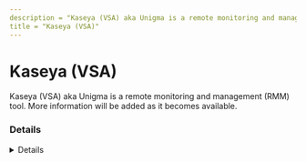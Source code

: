 ```yaml
---
description = "Kaseya (VSA) aka Unigma is a remote monitoring and management (RMM) tool. More information will be added as it becomes available."
title = "Kaseya (VSA)"
---
```




# Kaseya (VSA)

Kaseya (VSA) aka Unigma is a remote monitoring and management (RMM) tool. More information will be added as it becomes available.

### Details
<Details author={"Nasreddine Bencherchali"}
         category={""}
         created={"2024-08-05"}
         website={""}
         lastModified={"2024-08-05"}
         privileges={""}
         free={ false }
         verification={ false }
/>

#### Installation Paths
<Card code={ ["C:\\Program Files (x86)\\Kaseya\\", "C:\\ProgramData\\Kaseya\\"] }/>

#### Supported OS
<Badges color="warning" badges={ ["Windows"] }/>




### Forensic Artifacts

#### Disk Artifacts
<EuiSpacer size="xl"/>
<DiskArtifacts data={ [{"File": "%localappdata%\\Kaseya\\Log\\KaseyaLiveConnect\\*", "Description": "Kaseya Live Connect logs", "OS": "Windows"}, {"File": "~/Library/Logs/com.kaseya/KaseyaLiveConnect/*", "Description": "Kaseya Live Connect logs", "OS": "MacOS"}, {"File": "C:\\ProgramData\\Kaseya\\Log\\Endpoint\\*", "Description": "Kaseya Endpoint logs", "OS": "Windows"}, {"File": "C:\\Program Files*\\Kaseya\\*\\agentmon.log", "Description": "Kaseya Agent Monitor log", "OS": "Windows"}, {"File": "/var/log/system.log", "Description": "Kaseya Agent Monitor log", "OS": "MacOS 32bit"}, {"File": " ~/opt/kaseya/*/logs*", "Description": "Kaseya Agent Monitor log", "OS": "MacOS 64bit"}, {"File": "C:\\Users\\*\\AppData\\Local\\Temp\\KASetup.log", "Description": "Kaseya Setup log in user temp directory", "OS": "Windows"}, {"File": "C:\\Windows\\Temp\\KASetup.log", "Description": "Kaseya Setup log in Windows temp directory", "OS": "Windows"}, {"File": "C:\\ProgramData\\Kaseya\\Log\\KaseyaEdgeServices\\*", "Description": "Kaseya Edge Services logs", "OS": "Windows"}, {"File": "C:\\Kaseya\\api\\v1.0\\logs\\", "Description": "Kaseya API logs", "OS": "Windows"}, {"File": "C:\\Kaseya\\api\\v1.5\\endpoint\\logs", "Description": "Kaseya API logs", "OS": "Windows"}, {"File": "C:\\Kaseya\\api\\v1.5\\endpoints\\logs", "Description": "Kaseya API logs", "OS": "Windows"}, {"File": "C:\\Windows\\System32\\config\\systemprofile\\AppData\\Local\\Kaseya\\Log\\MakeSelfSignedCert.exe\\", "Description": "Certificate creation", "OS": "Windows"}, {"File": "C:\\Kaseya\\WebPages\\install\\makecert.txt", "Description": "Certificate creation", "OS": "Windows"}, {"File": "C:\\ProgramData\\Kaseya\\Log\\Endpoint\\Instance_*\\KaseyaEndpoint*", "Description": "Endpoint service logs", "OS": "Windows"}, {"File": "C:\\ProgramData\\Kaseya\\Log\\Endpoint\\Instance_*\\Session_*", "Description": "Session logs", "OS": "Windows"}] }/>



#### Network Artifacts
<EuiSpacer size="xl"/>
<NetworkArtifactsTable data={ [{"Description": "Known remote domains", "Domains": ["deploy01.kaseya.com", "*managedsupport.kaseya.net", "*.kaseya.net", "kaseya.com"], "Ports": []}] }/>




### Detections
- Detects potential network activity of Kaseya (VSA) RMM tool
  - [Sigma Rule](https://github.com/magicsword-io/LOLRMM/blob/main/detections/sigma/kaseya__vsa__network_sigma.yml)
- Detects potential files activity of Kaseya (VSA) RMM tool
  - [Sigma Rule](https://github.com/magicsword-io/LOLRMM/blob/main/detections/sigma/kaseya__vsa__files_sigma.yml)

### References
- [https://helpdesk.kaseya.com/hc/en-gb/articles/229012608-Software-Deployment-URL-Port-Requirements](https://helpdesk.kaseya.com/hc/en-gb/articles/229012608-Software-Deployment-URL-Port-Requirements)
- [https://helpdesk.kaseya.com/hc/en-gb/articles/229009708-Live-Connect-Log-File-Locations](https://helpdesk.kaseya.com/hc/en-gb/articles/229009708-Live-Connect-Log-File-Locations)
- [https://ruler-project.github.io/ruler-project/RULER/remote/Kaseya/](https://ruler-project.github.io/ruler-project/RULER/remote/Kaseya/)
- [https://helpdesk.kaseya.com/hc/en-gb/articles/229009708-Live-Connect-Log-File-Locations](https://helpdesk.kaseya.com/hc/en-gb/articles/229009708-Live-Connect-Log-File-Locations)

